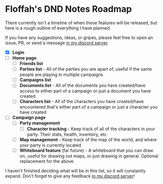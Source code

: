 # Floffah's DND Notes Roadmap

There currently isn't a timeline of when these features will be released, but here is a rough outline of everything I have planned.

If you have any suggestions, ideas, or gripes, please feel free to open an issue, PR, or send a message [in my discord server](https://discord.gg/aa7fTJEpap).

- [x] **Login**
- [ ] **Home page**
    - [ ] **Friends list**
    - [ ] **Parties list** - All of the parties you are apart of, useful if the same people are playing in multiple campaigns
    - [ ] **Campaigns list**
    - [ ] **Documents list** - All of the documents you have created/have access to either part of a campaign or just a document you have created
    - [ ] **Characters list** - All of the characters you have created/have encountered that's either part of a campaign or just a character you have created
- [ ] **Campaign page**
    - [ ] **Party management**
        - [ ] **Character tracking** - Keep track of all of the characters in your party. Their stats, health, inventory, etc
    - [ ] **Map management** - Keep track of the map of the world, and where your party is currently located
    - [ ] **Whiteboard feature** (far future) \- A whiteboard that you can draw on, useful for drawing out maps, or just drawing in general. Optional replacement for the above.

I haven't finished deciding what will be in this list, so it will constantly expand. Don't forget to give any feedback [in my discord server](https://discord.gg/aa7fTJEpap)!